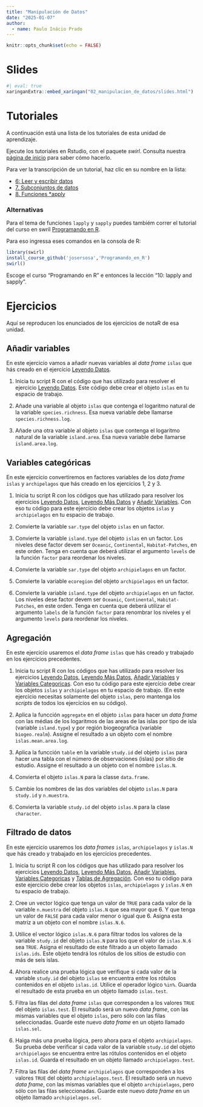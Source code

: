 ```yaml
---
title: "Manipulación de Datos"
date: "2025-01-07" 
author:
  - name: Paulo Inácio Prado
---
```


```r
knitr::opts_chunk$set(echo = FALSE)
```

# Slides

```r
#| eval: true
xaringanExtra::embed_xaringan("02_manipulacion_de_datos/slides.html")
```

# Tutoriales

A continuación está una lista de los tutoriales de esta unidad de aprendizaje.

Ejecute los tutoriales en Rstudio, con el paquete *swirl*.  Consulta nuestra [página
de inicio](index.html#tutoriales) para saber cómo hacerlo.

Para ver la transcripción de un tutorial, haz clic en su nombre en la lista:

* [6: Leer y escribir datos](Tutoriales/html/Leer_y_escribir_Datos.html)
* [7. Subconjuntos de datos](Tutoriales/html/Subconjuntos_de_Datos.html)
* [8. Funciones *apply](Tutoriales/html/Funciones_apply.html)

### Alternativas

Para el  tema de funciones `lapply` y `sapply` puedes tambiém correr el
tutorial del curso en swril [Programando en R](https://swirlstats.com/scn/programando.html).

Para eso ingressa eses comandos en la consola de R:

```r
library(swirl)
install_course_github('josersosa','Programando_en_R')
swirl()
```
Escoge el curso "Programando en R" e entonces la lección "10: lapply and sapply". 

# Ejercicios

Aquí se reproducen los enunciados de los ejercícios de notaR de esa unidad.

## Añadir variables

En este ejercicio vamos a añadir nuevas variables al *data frame* `islas` que hás creado en el ejercício [Leyendo Datos](http://notar.ib.usp.br/exercicio/128).

1. Inicia tu script R con el código que has utilizado para resolver el ejercicio [Leyendo Datos](http://notar.ib.usp.br/exercicio/128). Este código debe crear el objeto `islas` en tu espacio de trabajo.

2. Añade una variable al objeto `islas` que contenga el logaritmo natural de la variable `species.richness`. Esa nueva variable debe llamarse `species.richness.log`.

3. Añade una otra variable al objeto `islas` que contenga el logaritmo natural de la variable `island.area`. Esa nueva variable debe llamarse `island.area.log`.

## Variables categóricas

En este ejercicio convertiremos en factores variables de los *data frame* `islas` y `archipelagos` que hás creado en los ejercícios 1, 2 y 3. 

1. Inicia tu script R con los códigos que has utilizado para resolver los ejercicios [Leyendo Datos](http://notar.ib.usp.br/exercicio/128), [Leyendo Más Datos](http://notar.ib.usp.br/exercicio/130) y [Añadir Variables](http://notar.ib.usp.br/exercicio/131). Con eso tu código para este ejercício debe crear los objetos `islas` y `archipielagos` en tu espacio de trabajo.

2. Convierte la variable `sar.type` del objeto `islas` en un factor.

3. Convierte la variable `island.type` del objeto `islas` en un factor. Los niveles dese factor devem ser `Oceanic`, `Continental`, `Habitat-Patches`, en este orden. Tenga en cuenta que deberá utilizar el argumento `levels` de la función `factor` para reordenar los niveles. 

4. Convierte la variable `sar.type` del objeto `archipielagos` en un factor.

5. Convierte la variable `ecoregion` del objeto `archipielagos` en un factor.

6. Convierte la variable `island.type` del objeto `archipielagos` en un factor. Los niveles dese factor devem ser `Oceanic`, `Continental`, `Habitat-Patches`, en este orden. Tenga en cuenta que deberá utilizar el argumento `labels` de la función `factor` para renombrar los niveles y el argumento `levels` para reordenar los niveles. 

## Agregación

En este ejercicio usaremos el  *data frame* `islas` que hás creado y trabajado en los ejercícios precedentes. 

1. Inicia tu script R con los códigos que has utilizado para resolver los ejercicios [Leyendo Datos](http://notar.ib.usp.br/exercicio/128), [Leyendo Más Datos](http://notar.ib.usp.br/exercicio/130), [Añadir Variables](http://notar.ib.usp.br/exercicio/131) y [Variables Categoricas](http://notar.ib.usp.br/exercicio/132). Con eso tu código para este ejercício debe crear los objetos `islas` y `archipielagos` en tu espacio de trabajo. (En este ejercício necesitas solamente del objeto `islas`, pero mantenga los *scripts* de todos los ejercícios en su código).

2. Aplica la funcción `aggregate` en el objeto `islas` para hacer un *data frame* con las médias de los logaritmos de las areas de las islas por tipo de isla (variable  `island.type`) y por región biogeografica (variable `biogeo.realm`). Assigne el resultado a un objeto com el nombre `islas.mean.area.log`.

3. Aplica la funcción `table` en la variable `study.id` del objeto `islas` para hacer una tabla con el número de observaciones (islas) por sítio de estudio. Assigne el resultado a un objeto con el nombre `islas.N`.

4. Convierta el objeto `islas.N` para la classe `data.frame`.

5. Cambie los nombres de las dos variables del objeto `islas.N` para `study.id` y `n.muestra`.

6. Convierta la variable `study.id` del objeto `islas.N` para la clase `character`.

## Filtrado de datos

En este ejercicio usaremos los  *data frames* `islas`, `archipielagos` y `islas.N` que hás creado y trabajado en los ejercícios precedentes. 

1. Inicia tu script R con los códigos que has utilizado para resolver los ejercicios [Leyendo Datos](http://notar.ib.usp.br/exercicio/128), [Leyendo Más Datos](http://notar.ib.usp.br/exercicio/130), [Añadir Variables](http://notar.ib.usp.br/exercicio/131), [Variables Categoricas](http://notar.ib.usp.br/exercicio/132) y [Tablas de Agregación](http://notar.ib.usp.br/exercicio/133). Con eso tu código para este ejercício debe crear los objetos `islas`, `archipielagos` y `islas.N` en tu espacio de trabajo. 

2. Cree un vector lógico que tenga un valor de `TRUE` para cada valor de la variable `n.muestra` del objeto `islas.N` que sea mayor que 6. Y que tenga un valor de `FALSE` para cada valor menor o igual que 6. Asigna esta matriz a un objeto con el nombre `islas.N.6`.

3. Utilice el vector lógico `islas.N.6` para filtrar todos los valores de la variable `study.id` del objeto `islas.N` para los que el valor de `islas.N.6` sea `TRUE`. Asigna el resultado de este filtrado a un objeto llamado `islas.ids`. Este objeto tendrá los rótulos de los sítios de estudio con más de seis islas. 

4. Ahora realice una prueba lógica que verifique si cada valor de la variable `study.id` del objeto `islas` se encuentra entre los rótulos contenidos en el objeto `islas.id`. Utilice el operador lógico `%in%`. Guarda el resultado de esta prueba en un objeto llamado `islas.test`.

5. Filtra las filas del *data frame* `islas` que corresponden a los valores `TRUE` del objeto `islas.test`. El resultado será un nuevo *data frame*, con las mismas variables que el objeto `islas`, pero sólo con las filas seleccionadas. Guarde este nuevo *data frame* en un objeto llamado `islas.sel`.

6. Haiga más una prueba lógica, pero ahora para el objeto `archipielagos`. Su prueba debe verificar si cada valor de la variable `study.id` del objeto `archipielagos` se encuentra entre las rótulos contenidos en el objeto `islas.id`. Guarda el resultado en un objeto llamado `archipielagos.test`.

5. Filtra las filas del *data frame* `archipielagos` que corresponden a los valores `TRUE` del objeto `archipielagos.test`. El resultado será un nuevo *data frame*, con las mismas variables que el objeto `archipielagos`, pero sólo con las filas seleccionadas. Guarde este nuevo *data frame* en un objeto llamado `archipielagos.sel`.

